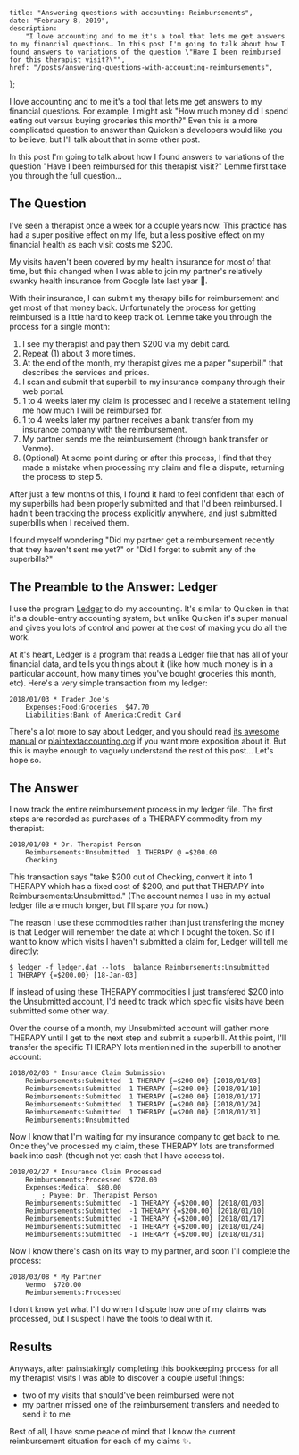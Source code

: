     title: "Answering questions with accounting: Reimbursements",
    date: "February 8, 2019",
    description:
        "I love accounting and to me it's a tool that lets me get answers to my financial questions… In this post I'm going to talk about how I found answers to variations of the question \"Have I been reimbursed for this therapist visit?\"",
    href: "/posts/answering-questions-with-accounting-reimbursements",
};


I love accounting and to me it's a tool that lets me get answers to my financial questions. For example, I might ask "How much money did I spend eating out versus buying groceries this month?" Even this is a more complicated question to answer than Quicken's developers would like you to believe, but I'll talk about that in some other post.

In this post I'm going to talk about how I found answers to variations of the question "Have I been reimbursed for this therapist visit?" Lemme first take you through the full question…

## The Question

I've seen a therapist once a week for a couple years now. This practice has had a super positive effect on my life, but a less positive effect on my financial health as each visit costs me $200.

My visits haven't been covered by my health insurance for most of that time, but this changed when I was able to join my partner's relatively swanky health insurance from Google late last year 🎉.

With their insurance, I can submit my therapy bills for reimbursement and get most of that money back. Unfortunately the process for getting reimbursed is a little hard to keep track of. Lemme take you through the process for a single month:

1. I see my therapist and pay them $200 via my debit card.
2. Repeat (1) about 3 more times.
3. At the end of the month, my therapist gives me a paper "superbill" that describes the services and prices.
4. I scan and submit that superbill to my insurance company through their web portal.
5. 1 to 4 weeks later my claim is processed and I receive a statement telling me how much I will be reimbursed for.
6. 1 to 4 weeks later my partner receives a bank transfer from my insurance company with the reimbursement.
7. My partner sends me the reimbursement (through bank transfer or Venmo).
8. (Optional) At some point during or after this process, I find that they made a mistake when processing my claim and file a dispute, returning the process to step 5.

After just a few months of this, I found it hard to feel confident that each of my superbills had been properly submitted and that I'd been reimbursed. I hadn't been tracking the process explicitly anywhere, and just submitted superbills when I received them.

I found myself wondering "Did my partner get a reimbursement recently that they haven't sent me yet?" or "Did I forget to submit any of the superbills?"

## The Preamble to the Answer: Ledger

I use the program [Ledger](https://www.ledger-cli.org/) to do my accounting. It's similar to Quicken in that it's a double-entry accounting system, but unlike Quicken it's super manual and gives you lots of control and power at the cost of making you do all the work.

At it's heart, Ledger is a program that reads a Ledger file that has all of your financial data, and tells you things about it (like how much money is in a particular account, how many times you've bought groceries this month, etc). Here's a very simple transaction from my ledger:

```
2018/01/03 * Trader Joe's
    Expenses:Food:Groceries  $47.70
    Liabilities:Bank of America:Credit Card
```

There's a lot more to say about Ledger, and you should read [its awesome manual](https://www.ledger-cli.org/3.0/doc/ledger3.html) or [plaintextaccounting.org](https://plaintextaccounting.org/) if you want more exposition about it. But this is maybe enough to vaguely understand the rest of this post… Let's hope so.

## The Answer

I now track the entire reimbursement process in my ledger file. The first steps are recorded as purchases of a THERAPY commodity from my therapist:

```
2018/01/03 * Dr. Therapist Person
    Reimbursements:Unsubmitted  1 THERAPY @ =$200.00
    Checking
```

This transaction says "take $200 out of Checking, convert it into 1 THERAPY which has a fixed cost of $200, and put that THERAPY into Reimbursements:Unsubmitted." (The account names I use in my actual ledger file are much longer, but I'll spare you for now.)

The reason I use these commodities rather than just transfering the money is that Ledger will remember the date at which I bought the token. So if I want to know which visits I haven't submitted a claim for, Ledger will tell me directly:

```
$ ledger -f ledger.dat --lots  balance Reimbursements:Unsubmitted
1 THERAPY {=$200.00} [18-Jan-03]
```

If instead of using these THERAPY commodities I just transfered $200 into the Unsubmitted account, I'd need to track which specific visits have been submitted some other way.

Over the course of a month, my Unsubmitted account will gather more THERAPY until I get to the next step and submit a superbill. At this point, I'll transfer the specific THERAPY lots mentionined in the superbill to another account:

```
2018/02/03 * Insurance Claim Submission
    Reimbursements:Submitted  1 THERAPY {=$200.00} [2018/01/03]
    Reimbursements:Submitted  1 THERAPY {=$200.00} [2018/01/10]
    Reimbursements:Submitted  1 THERAPY {=$200.00} [2018/01/17]
    Reimbursements:Submitted  1 THERAPY {=$200.00} [2018/01/24]
    Reimbursements:Submitted  1 THERAPY {=$200.00} [2018/01/31]
    Reimbursements:Unsubmitted
```

Now I know that I'm waiting for my insurance company to get back to me. Once they've processed my claim, these THERAPY lots are transformed back into cash (though not yet cash that I have access to).

```
2018/02/27 * Insurance Claim Processed
    Reimbursements:Processed  $720.00
    Expenses:Medical  $80.00
        ; Payee: Dr. Therapist Person
    Reimbursements:Submitted  -1 THERAPY {=$200.00} [2018/01/03]
    Reimbursements:Submitted  -1 THERAPY {=$200.00} [2018/01/10]
    Reimbursements:Submitted  -1 THERAPY {=$200.00} [2018/01/17]
    Reimbursements:Submitted  -1 THERAPY {=$200.00} [2018/01/24]
    Reimbursements:Submitted  -1 THERAPY {=$200.00} [2018/01/31]
```

Now I know there's cash on its way to my partner, and soon I'll complete the process:

```
2018/03/08 * My Partner
    Venmo  $720.00
    Reimbursements:Processed
```

I don't know yet what I'll do when I dispute how one of my claims was processed, but I suspect I have the tools to deal with it.

## Results

Anyways, after painstakingly completing this bookkeeping process for all my therapist visits I was able to discover a couple useful things:

-   two of my visits that should've been reimbursed were not
-   my partner missed one of the reimbursement transfers and needed to send it to me

Best of all, I have some peace of mind that I know the current reimbursement situation for each of my claims ✨.
